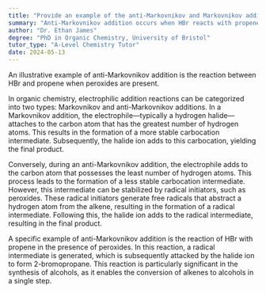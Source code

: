 ```yaml
---
title: "Provide an example of the anti-Markovnikov and Markovnikov addition"
summary: "Anti-Markovnikov addition occurs when HBr reacts with propene in the presence of peroxides, leading to the formation of products where the bromine atom attaches to the less substituted carbon."
author: "Dr. Ethan James"
degree: "PhD in Organic Chemistry, University of Bristol"
tutor_type: "A-Level Chemistry Tutor"
date: 2024-05-13
---
```


An illustrative example of anti-Markovnikov addition is the reaction between HBr and propene when peroxides are present.

In organic chemistry, electrophilic addition reactions can be categorized into two types: Markovnikov and anti-Markovnikov additions. In a Markovnikov addition, the electrophile—typically a hydrogen halide—attaches to the carbon atom that has the greatest number of hydrogen atoms. This results in the formation of a more stable carbocation intermediate. Subsequently, the halide ion adds to this carbocation, yielding the final product.

Conversely, during an anti-Markovnikov addition, the electrophile adds to the carbon atom that possesses the least number of hydrogen atoms. This process leads to the formation of a less stable carbocation intermediate. However, this intermediate can be stabilized by radical initiators, such as peroxides. These radical initiators generate free radicals that abstract a hydrogen atom from the alkene, resulting in the formation of a radical intermediate. Following this, the halide ion adds to the radical intermediate, resulting in the final product.

A specific example of anti-Markovnikov addition is the reaction of HBr with propene in the presence of peroxides. In this reaction, a radical intermediate is generated, which is subsequently attacked by the halide ion to form 2-bromopropane. This reaction is particularly significant in the synthesis of alcohols, as it enables the conversion of alkenes to alcohols in a single step.
    